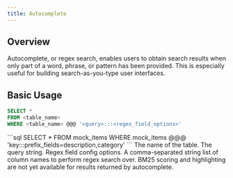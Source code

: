 ```yaml
---
title: Autocomplete
---
```


## Overview

Autocomplete, or regex search, enables users to obtain search results when only part of a word, phrase,
or pattern has been provided. This is especially useful for building search-as-you-type user interfaces.

## Basic Usage 

```sql
SELECT *
FROM <table_name>
WHERE <table_name> @@@ '<query>:::<regex_field_options>'
```

<Accordion title="Example Usage">
```sql
SELECT *
FROM mock_items
WHERE mock_items @@@ 'key:::prefix_fields=description,category'
```
</Accordion>

<ParamField body="table_name" required>
  The name of the table.
</ParamField>
<ParamField body="query" required>
  The query string.
</ParamField>
<ParamField body="regex_field_options" required>
  Regex field config options.
    <Expandable title="Config Options">
    <ParamField body="prefix_fields">
      A comma-separated string list of column names to perform regex search over.
    </ParamField>
    </Expandable>
</ParamField>

<Note>
BM25 scoring and highlighting are not yet available for results returned by autocomplete.
</Note>